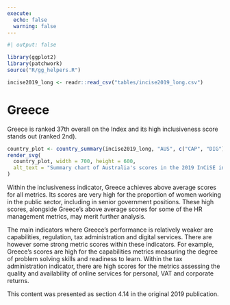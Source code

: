 ```yaml
---
execute:
  echo: false
  warning: false
---
```


<!-- DO NOT EDIT THIS FILE --->
<!-- AUTO GENERATED FROM r/generate_country_qmd.r --->

```r
#| output: false

library(ggplot2)
library(patchwork)
source("R/gg_helpers.R")

incise2019_long <- readr::read_csv("tables/incise2019_long.csv")

```

# Greece {#sec-country-grc .unnumbered}

:::{.lead}
Greece is ranked 37th overall on the Index and its high inclusiveness score
stands out (ranked 2nd).
:::

```r
country_plot <- country_summary(incise2019_long, "AUS", c("CAP", "DIG"))
render_svg(
  country_plot, width = 700, height = 600,
  alt_text = "Summary chart of Australia's scores in the 2019 InCiSE index."
)
```

Within the inclusiveness indicator, Greece achieves above average scores for
all metrics. Its scores are very high for the proportion of women working in
the public sector, including in senior government positions. These high scores,
alongside Greece's above average scores for some of the HR management metrics,
may merit further analysis.

The main indicators where Greece's performance is relatively weaker are
capabilities, regulation, tax administration and digital services. There are
however some strong metric scores within these indicators. For example,
Greece's scores are high for the capabilities metrics measuring the degree of
problem solving skills and readiness to learn. Within the tax administration
indicator, there are high scores for the metrics assessing the quality and
availability of online services for personal, VAT and corporate returns.

::: {.callout-note .crf title="Cross-referencing note" icon="false"}
This content was presented as section 4.14 in the original 2019 publication.
:::
